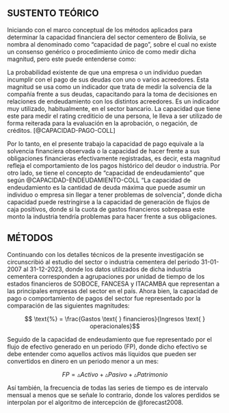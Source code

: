 ## SUSTENTO TEÓRICO {#MarcoTeorico}

Iniciando con el marco conceptual de los métodos aplicados para determinar la capacidad financiera del sector cementero de Bolivia, se nombra al denominado como “capacidad de pago”, sobre el cual no existe un consenso genérico o procedimiento único de como medir dicha magnitud, pero este puede entenderse como:

::: {custom-style="Citas Largas"}

La probabilidad existente de que una empresa o un individuo puedan incumplir con el pago de sus deudas con uno o varios acreedores. Esta magnitud se usa como un indicador que trata de medir la solvencia de la compañía frente a sus deudas, capacitando para la toma de decisiones en relaciones de endeudamiento con los distintos acreedores. Es un indicador muy utilizado, habitualmente, en el sector bancario. La capacidad que tiene este para medir el rating crediticio de una persona, le lleva a ser utilizado de forma reiterada para la evaluación en la aprobación, o negación, de créditos. [@CAPACIDAD-PAGO-COLL]

::: 

<!-- Capacidad de endeudamiento -->

Por lo tanto, en el presente trabajo la capacidad de pago equivale a la solvencia financiera observada o la capacidad de hacer frente a sus obligaciones financieras efectivamente registradas, es decir, esta magnitud refleja el comportamiento de los pagos histórico del deudor o industria. Por otro lado, se tiene el concepto de “capacidad de endeudamiento” que según @CAPACIDAD-ENDEUDAMIENTO-COLL “La capacidad de endeudamiento es la cantidad de deuda máxima que puede asumir un individuo o empresa sin llegar a tener problemas de solvencia”, donde dicha capacidad puede restringirse a la capacidad de generación de flujos de caja positivos, donde si la cuota de gastos financieros sobrepasa este monto la industria tendría problemas para hacer frente a sus obligaciones.


## MÉTODOS {#Metodos}

Continuando con los detalles técnicos de la presente investigación se circunscribió al estudio del sector o industria cementera del periodo 31-01-2007 al 31-12-2023, donde los datos utilizados de dicha industria cementera corresponden a agrupaciones por unidad de tiempo de los estados financieros de SOBOCE, FANCESA y ITACAMBA que representan a las principales empresas del sector en el país. Ahora bien, la capacidad de pago o comportamiento de pagos del sector fue representado por la comparación de las siguientes magnitudes:

$$ \text{%} = \frac{Gastos \text{ } financieros}{Ingresos \text{ } operacionales}$$

Seguido de la capacidad de endeudamiento que fue representado por el flujo de efectivo generado en un periodo (FP), donde dicho efectivo se debe entender como aquellos activos más líquidos que pueden ser convertidos en dinero en un periodo menor a un mes:

$$FP =  \vartriangle{Activo} +  \vartriangle{Pasivo} +  \vartriangle{Patrimonio}$$

Así también, la frecuencia de todas las series de tiempo es de intervalo mensual a menos que se señale lo contrario, donde los valores perdidos se interpolan por el algoritmo de intercepción de  @forecast2008.


